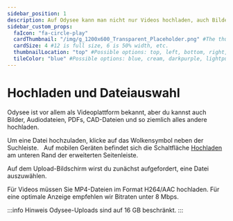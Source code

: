 ---
sidebar_position: 1
description: Auf Odysee kann man nicht nur Videos hochladen, auch Bilder, Audiodateien, PDFs und so ziemlich alles kann hochgeladen werden.
sidebar_custom_props:
  faIcon: "fa-circle-play"
  cardThumbnail: "/img/g_1200x600_Transparent_Placeholder.png" #The thumbnail on the category card.
  cardSize: 4 #12 is full size, 6 is 50% width, etc.
  thumbnailLocation: "top" #Possible options: top, left, bottom, right, none
  tileColor: "blue" #Possible options: blue, cream, darkpurple, lightpurple, mauve, orange, pink, none
---

# Hochladen und Dateiauswahl

Odysee ist vor allem als Videoplattform bekannt, aber du kannst auch Bilder, Audiodateien, PDFs, CAD-Dateien und so ziemlich alles andere hochladen.


<Tabs>
  <TabItem value="web" label="Web" default>
    Um eine Datei hochzuladen, klicke auf das Wolkensymbol <OdyseeButtonRound url="https://odysee.com/$/upload"><OdyseeIcon type='uploadCloud'/></OdyseeButtonRound> neben der Suchleiste.
	<Image
      img="/img/de/locale_upload_link_desktop_dark.png"
      class="dark-image"
    />
    <Image
      img="/img/de/locale_upload_link_desktop_light.png"
      class="light-image"
    />
  </TabItem>
  <TabItem value="mobile" label="Mobile">
    Auf mobilen Geräten befindet sich die Schaltfläche <a href="https://odysee.com/$/upload"><OdyseeIcon type='uploadCloud'/> Hochladen</a> am unteren Rand der erweiterten Seitenleiste.
    <Image
      img="/img/de/locale_upload_link_mobile_dark.png"
      class="dark-image"
    />
    <Image
      img="/img/de/locale_upload_link_mobile_light.png"
      class="light-image"
    />
  </TabItem>
</Tabs>


Auf dem Upload-Bildschirm wirst du zunächst aufgefordert, eine Datei auszuwählen.

Für Videos müssen Sie MP4-Dateien im Format H264/AAC hochladen. Für eine optimale Anzeige empfehlen wir Bitraten unter 8 Mbps.

:::info Hinweis
Odysee-Uploads sind auf 16 GB beschränkt.
:::
